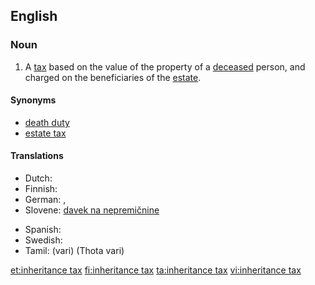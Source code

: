 {{wikipedia}}
==English==

===Noun===
{{en-noun|head=[[inheritance]] [[tax]]|es}}

# A [[tax]] based on the value of the property of a [[deceased]] person, and charged on the beneficiaries of the [[estate]].

====Synonyms====
* [[death duty]]
* [[estate tax]]

====Translations====
{{trans-top|tax on the property of the deceased}}
* Dutch: {{t|nl|erfbelasting|c}}
* Finnish: {{t|fi|perintövero}}
* German: {{t+|de|Erbschaftsteuer|f}}, {{t+|de|Erbschaftssteuer|f}}
* Slovene: [[davek na nepremičnine]] {{m}}
{{trans-mid}}
* Spanish: {{t|es|impuesto sucesorio}}
* Swedish: {{t|sv|arvskatt|c}}
* Tamil: {{t+|ta|வரி}} (vari) (Thota vari)
{{trans-bottom}}

[[et:inheritance tax]]
[[fi:inheritance tax]]
[[ta:inheritance tax]]
[[vi:inheritance tax]]